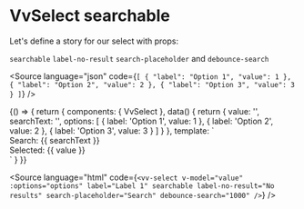 
<Meta title="Components/Select/Props/searchable" />

# VvSelect searchable

Let's define a story for our select with props:

`searchable` `label-no-result` `search-placeholder` and `debounce-search`

<Source
	language="json"
	code={`[
	{
		"label": "Option 1",
		"value": 1
	},
	{
		"label": "Option 2",
		"value": 2
	},
	{
		"label": "Option 3",
		"value": 3
	}
]`}
/>

<Canvas>
	<Story name="searchable" play={searchableTest}>
		{() => {
			return {
				components: { VvSelect },
				data() {
					return {
						value: '',
						searchText: '',
						options: [
							{
								label: 'Option 1',
								value: 1
							},
							{
								label: 'Option 2',
								value: 2
							},
							{
								label: 'Option 3',
								value: 3
							}
						]
					}
				},
				template: `
					<vv-select v-model="value" @change:search="searchText = $event" :options="options" label="Label 1" searchable label-no-result="No results" search-placeholder="Search" debounce-search="1000" />
					<div>
						Search: {{ searchText }}
					</div>
					<div>
						Selected: {{ value }}
					</div>
				`
			}
		}}
	</Story>
</Canvas>

<Source
	language="html"
	code={`<vv-select
	v-model="value"
	:options="options"
	label="Label 1"
	searchable
	label-no-result="No results"
	search-placeholder="Search"
	debounce-search="1000"
/>`}
/>
